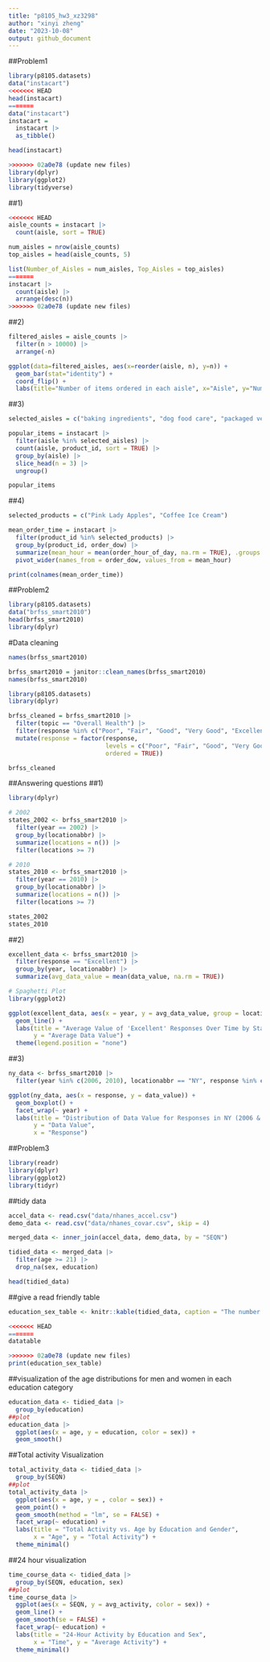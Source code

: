 ```yaml
---
title: "p8105_hw3_xz3298"
author: "xinyi zheng"
date: "2023-10-08"
output: github_document
---
```

##Problem1
```r
library(p8105.datasets)
data("instacart")
<<<<<<< HEAD
head(instacart)
=======
data("instacart")
instacart = 
  instacart |> 
  as_tibble()

head(instacart)

>>>>>>> 02a0e78 (update new files)
library(dplyr)
library(ggplot2)
library(tidyverse)
```
##1)
```r
<<<<<<< HEAD
aisle_counts = instacart |>
  count(aisle, sort = TRUE)

num_aisles = nrow(aisle_counts)
top_aisles = head(aisle_counts, 5)

list(Number_of_Aisles = num_aisles, Top_Aisles = top_aisles)
=======
instacart |> 
  count(aisle) |> 
  arrange(desc(n))
>>>>>>> 02a0e78 (update new files)
```
##2)
```r
filtered_aisles = aisle_counts |>
  filter(n > 10000) |>
  arrange(-n)

ggplot(data=filtered_aisles, aes(x=reorder(aisle, n), y=n)) +
  geom_bar(stat="identity") +
  coord_flip() +
  labs(title="Number of items ordered in each aisle", x="Aisle", y="Number of Orders")
```
##3)
```r
selected_aisles = c("baking ingredients", "dog food care", "packaged vegetables fruits")

popular_items = instacart |>
  filter(aisle %in% selected_aisles) |>
  count(aisle, product_id, sort = TRUE) |>
  group_by(aisle) |>
  slice_head(n = 3) |>
  ungroup()

popular_items
```
##4)
```r
selected_products = c("Pink Lady Apples", "Coffee Ice Cream")

mean_order_time = instacart |>
  filter(product_id %in% selected_products) |>
  group_by(product_id, order_dow) |>
  summarize(mean_hour = mean(order_hour_of_day, na.rm = TRUE), .groups = 'drop') |>
  pivot_wider(names_from = order_dow, values_from = mean_hour)

print(colnames(mean_order_time))

```

##Problem2
```r
library(p8105.datasets)
data("brfss_smart2010")
head(brfss_smart2010)
library(dplyr)
```
#Data cleaning
```r
names(brfss_smart2010)

brfss_smart2010 = janitor::clean_names(brfss_smart2010)
names(brfss_smart2010)

library(p8105.datasets)
library(dplyr)

brfss_cleaned = brfss_smart2010 |>
  filter(topic == "Overall Health") |>
  filter(response %in% c("Poor", "Fair", "Good", "Very Good", "Excellent")) |>
  mutate(response = factor(response, 
                           levels = c("Poor", "Fair", "Good", "Very Good", "Excellent"), 
                           ordered = TRUE))

brfss_cleaned

```
##Answering questions
##1)
```r
library(dplyr)

# 2002
states_2002 <- brfss_smart2010 |>
  filter(year == 2002) |>
  group_by(locationabbr) |>
  summarize(locations = n()) |>
  filter(locations >= 7)

# 2010
states_2010 <- brfss_smart2010 |>
  filter(year == 2010) |>
  group_by(locationabbr) |>
  summarize(locations = n()) |>
  filter(locations >= 7)

states_2002
states_2010

```
##2)
```r
excellent_data <- brfss_smart2010 |>
  filter(response == "Excellent") |>
  group_by(year, locationabbr) |>
  summarize(avg_data_value = mean(data_value, na.rm = TRUE))

# Spaghetti Plot
library(ggplot2)

ggplot(excellent_data, aes(x = year, y = avg_data_value, group = locationabbr, color = locationabbr)) +
  geom_line() +
  labs(title = "Average Value of 'Excellent' Responses Over Time by State", 
       y = "Average Data Value") +
  theme(legend.position = "none")
```
##3)
```r
ny_data <- brfss_smart2010 |>
  filter(year %in% c(2006, 2010), locationabbr == "NY", response %in% c("Poor", "Fair", "Good", "Very Good", "Excellent"))

ggplot(ny_data, aes(x = response, y = data_value)) +
  geom_boxplot() +
  facet_wrap(~ year) +
  labs(title = "Distribution of Data Value for Responses in NY (2006 & 2010)", 
       y = "Data Value",
       x = "Response")
```

##Problem3
```r
library(readr)
library(dplyr)
library(ggplot2)
library(tidyr)
```
##tidy data
```r
accel_data <- read.csv("data/nhanes_accel.csv")
demo_data <- read.csv("data/nhanes_covar.csv", skip = 4)

merged_data <- inner_join(accel_data, demo_data, by = "SEQN")

tidied_data <- merged_data |>
  filter(age >= 21) |>
  drop_na(sex, education)

head(tidied_data)
```
##give a read friendly table
```r
education_sex_table <- knitr::kable(tidied_data, caption = "The number of men and women in each education category")

<<<<<<< HEAD
=======
datatable

>>>>>>> 02a0e78 (update new files)
print(education_sex_table)
```
##visualization of the age distributions for men and women in each education category
```r
education_data <- tidied_data |>
  group_by(education)
##plot
education_data |>
  ggplot(aes(x = age, y = education, color = sex)) +
  geom_smooth()
```
##Total activity Visualization
```r
total_activity_data <- tidied_data |>
  group_by(SEQN)
##plot
total_activity_data |>
  ggplot(aes(x = age, y = , color = sex)) +
  geom_point() +
  geom_smooth(method = "lm", se = FALSE) +
  facet_wrap(~ education) +
  labs(title = "Total Activity vs. Age by Education and Gender",
       x = "Age", y = "Total Activity") +
  theme_minimal()

```
##24 hour visualization
```r
time_course_data <- tidied_data |>
  group_by(SEQN, education, sex)
##plot
time_course_data |>
  ggplot(aes(x = SEQN, y = avg_activity, color = sex)) +
  geom_line() +
  geom_smooth(se = FALSE) +
  facet_wrap(~ education) +
  labs(title = "24-Hour Activity by Education and Sex",
       x = "Time", y = "Average Activity") +
  theme_minimal()

```

